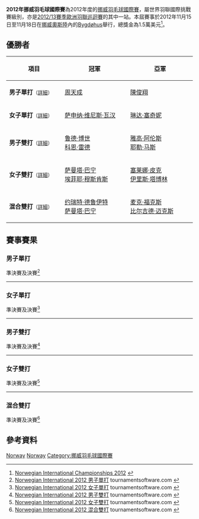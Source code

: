 {{noteTA|G1=Badminton}}
{{infobox badminton event
|name           = 2012年挪威羽毛球國際賽
|image          = 
|size           = 
|caption        =
|dates          = 2012年11月15日－11月18日
|number_edition = 
|level          = 4A
|prize_money    = 1.5萬美元
|location       = {{NOR}}[[奧斯陸|奧斯陸]]
|venue          = Bygdøhus
|previous       = 2011年挪威羽毛球國際賽 
|next           = 2013年挪威羽毛球國際賽
}}
'''2012年挪威羽毛球國際賽'''為2012年度的[[挪威羽毛球國際賽|挪威羽毛球國際賽]]，屬世界羽聯國際挑戰賽級別，亦是[[2012/13賽季歐洲羽聯巡迴賽|2012/13賽季歐洲羽聯巡迴賽]]的其中一站。本屆賽事於2012年11月15日至11月18日在[[挪威|挪威]][[奧斯陸|奧斯陸]]內的[[Bygdøhus|Bygdøhus]]舉行，總獎金為1.5萬美元<ref>[http://www.bwfbadminton.org/file_download.aspx?id=395647&tid=1 Norwegian International Championships 2012] {{Wayback|url=http://www.bwfbadminton.org/file_download.aspx?id=395647&tid=1 |date=20150923221739 }}{{en}}</ref>。

== 優勝者 ==
{| class=wikitable style="font-size:small"
!width="200"|項目
!width="250"|冠軍
!width="250"|亞軍
|-
|'''男子單打'''<small>（[[#男子單打|詳細]]）</small>
|{{flagicon|TPE}} [[周天成|周天成]]
|{{flagicon|MAS}} [[陳俊翔|陳俊翔]]
|-
|'''女子單打'''<small>（[[#女子單打|詳細]]）</small>
|{{flagicon|FRA}} [[萨申纳·维尼斯·瓦汉|萨申纳·维尼斯·瓦汉]]
|{{flagicon|BUL}} [[琳达·塞奇妮|琳达·塞奇妮]]
|-
|'''男子雙打'''<small>（[[#男子雙打|詳細]]）</small>
|{{flagicon|NED}} [[鲁德·博世|鲁德·博世]]<br/>{{flagicon|NED}} [[科恩·雷德|科恩·雷德]]
|{{flagicon|NED}} [[雅高·阿伦斯|雅高·阿伦斯]]<br/>{{flagicon|NED}} [[耶勒·马斯|耶勒·马斯]]
|-
|'''女子雙打'''<small>（[[#女子雙打|詳細]]）</small>
|{{flagicon|NED}} [[萨曼塔·巴宁|萨曼塔·巴宁]]<br/>{{flagicon|NED}} [[埃菲耶·穆斯肯斯|埃菲耶·穆斯肯斯]]
|{{flagicon|NED}} [[塞莱娜·皮克|塞莱娜·皮克]]<br/>{{flagicon|NED}} [[伊里斯·塔博林|伊里斯·塔博林]]
|-
|'''混合雙打'''<small>（[[#混合雙打|詳細]]）</small>
|{{flagicon|NED}} [[约瑞特·德鲁伊特|约瑞特·德鲁伊特]]<br/>{{flagicon|NED}} [[萨曼塔·巴宁|萨曼塔·巴宁]]
|{{flagicon|GER}} [[麦克·福克斯|麦克·福克斯]]<br/>{{flagicon|GER}} [[比尔吉德·迈克斯|比尔吉德·迈克斯]]
|}

== 賽事賽果 ==
=== 男子單打 ===
;準決賽及決賽<ref name="MS">[http://tournamentsoftware.com/sport/draw.aspx?id=CB0ED13F-A5BF-49EA-9BE2-EB4BF74FFFD1&draw=2 Norwegian International 2012 男子單打] {{Wayback|url=http://tournamentsoftware.com/sport/draw.aspx?id=CB0ED13F-A5BF-49EA-9BE2-EB4BF74FFFD1&draw=2 |date=20150814063617 }} tournamentsoftware.com {{en}}</ref>
{{4TeamBracket-Tennis3-v2
| team-width=200
| RD1-seed1=1
| RD1-team1='''{{flagicon|MAS}} [[陳俊翔|陳俊翔]]
| RD1-score1-1=19
| RD1-score1-2='''21
| RD1-score1-3='''21
| RD1-seed2=Q
| RD1-team2={{flagicon|KOR}} [[Ha_Young_Woong|Ha Young Woong]]
| RD1-score2-1='''21
| RD1-score2-2=11
| RD1-score2-3=19

| RD1-seed3=
| RD1-team3={{flagicon|DEN}} [[克里斯蒂安·林德·汤姆森|克里斯蒂安·林德·汤姆森]]
| RD1-score3-1=17
| RD1-score3-2=17
| RD1-score3-3=
| RD1-seed4=2
| RD1-team4='''{{flagicon|TPE}} [[周天成|周天成]]
| RD1-score4-1='''21
| RD1-score4-2='''21
| RD1-score4-3=

| RD2-seed1=1
| RD2-team1={{flagicon|MAS}} [[陳俊翔|陳俊翔]]
| RD2-score1-1=17
| RD2-score1-2=12
| RD2-score1-3=
| RD2-seed2=2
| RD2-team2='''{{flagicon|TPE}} [[周天成|周天成]]
| RD2-score2-1='''21
| RD2-score2-2='''21
| RD2-score2-3=
}}
----

=== 女子單打 ===
;準決賽及決賽<ref name="WS">[http://tournamentsoftware.com/sport/draw.aspx?id=CB0ED13F-A5BF-49EA-9BE2-EB4BF74FFFD1&draw=4 Norwegian International 2012 女子單打] {{Wayback|url=http://tournamentsoftware.com/sport/draw.aspx?id=CB0ED13F-A5BF-49EA-9BE2-EB4BF74FFFD1&draw=4 |date=20130919203151 }} tournamentsoftware.com {{en}}</ref>
{{4TeamBracket-Tennis3-v2
| team-width=200
| RD1-seed1=1
| RD1-team1='''{{flagicon|BUL}} [[琳达·塞奇妮|琳达·塞奇妮]]
| RD1-score1-1=14
| RD1-score1-2='''21
| RD1-score1-3='''21
| RD1-seed2=Q
| RD1-team2={{flagicon|KOR}} [[李民知|李民知]]
| RD1-score2-1='''21
| RD1-score2-2=17
| RD1-score2-3=13

| RD1-seed3=4
| RD1-team3='''{{flagicon|FRA}} [[萨申纳·维尼斯·瓦汉|萨申纳·维尼斯·瓦汉]]
| RD1-score3-1=18
| RD1-score3-2='''21
| RD1-score3-3='''21
| RD1-seed4=
| RD1-team4={{flagicon|RUS}} [[罗米纳·加布杜林娜|罗米纳·加布杜林娜]]
| RD1-score4-1='''21
| RD1-score4-2=17
| RD1-score4-3=9

| RD2-seed1=1
| RD2-team1={{flagicon|BUL}} [[琳达·塞奇妮|琳达·塞奇妮]]
| RD2-score1-1='''21
| RD2-score1-2=11
| RD2-score1-3=17
| RD2-seed2=4
| RD2-team2='''{{flagicon|FRA}} [[萨申纳·维尼斯·瓦汉|萨申纳·维尼斯·瓦汉]]
| RD2-score2-1=18
| RD2-score2-2='''21
| RD2-score2-3='''21
}}
----

=== 男子雙打 ===
;準決賽及決賽<ref name="MD">[http://tournamentsoftware.com/sport/draw.aspx?id=CB0ED13F-A5BF-49EA-9BE2-EB4BF74FFFD1&draw=5 Norwegian International 2012 男子雙打] tournamentsoftware.com {{en}}</ref>
{{4TeamBracket-Tennis3-v2
| team-width=200
| RD1-seed1=1
| RD1-team1={{flagicon|GER}} [[麦克·福克斯|麦克·福克斯]]<br/> {{flagicon|GER}} [[奥利弗·罗斯|奥利弗·罗斯]]
| RD1-score1-1=15
| RD1-score1-2='''21
| RD1-score1-3=14
| RD1-seed2=3
| RD1-team2='''{{flagicon|NED}} [[鲁德·博世|鲁德·博世]]<br/> {{flagicon|NED}} [[科恩·雷德|科恩·雷德]]
| RD1-score2-1='''21
| RD1-score2-2=19
| RD1-score2-3='''21

| RD1-seed3=4
| RD1-team3='''{{flagicon|NED}} [[雅高·阿伦斯|雅高·阿伦斯]]<br/> {{flagicon|NED}} [[耶勒·马斯|耶勒·马斯]]
| RD1-score3-1=19
| RD1-score3-2='''21
| RD1-score3-3='''21
| RD1-seed4=2
| RD1-team4={{flagicon|NED}} [[约瑞特·德鲁伊特|约瑞特·德鲁伊特]]<br/> {{flagicon|NED}} [[戴夫·胡达巴克什|戴夫·胡达巴克什]]
| RD1-score4-1='''21
| RD1-score4-2=19
| RD1-score4-3=19

| RD2-seed1=3
| RD2-team1='''{{flagicon|NED}} [[鲁德·博世|鲁德·博世]]<br/> {{flagicon|NED}} [[科恩·雷德|科恩·雷德]]
| RD2-score1-1='''21
| RD2-score1-2=20
| RD2-score1-3='''21
| RD2-seed2=4
| RD2-team2={{flagicon|NED}} [[雅高·阿伦斯|雅高·阿伦斯]]<br/> {{flagicon|NED}} [[耶勒·马斯|耶勒·马斯]]
| RD2-score2-1=18
| RD2-score2-2='''22
| RD2-score2-3=17
}}
----

=== 女子雙打 ===
;準決賽及決賽<ref name="WD">[http://tournamentsoftware.com/sport/draw.aspx?id=CB0ED13F-A5BF-49EA-9BE2-EB4BF74FFFD1&draw=7 Norwegian International 2012 女子雙打] tournamentsoftware.com {{en}}</ref>
{{4TeamBracket-Tennis3-v2
| team-width=200
| RD1-seed1=1
| RD1-team1='''{{flagicon|NED}} [[塞莱娜·皮克|塞莱娜·皮克]]<br/> {{flagicon|NED}} [[伊里斯·塔博林|伊里斯·塔博林]]
| RD1-score1-1='''21
| RD1-score1-2='''21
| RD1-score1-3=
| RD1-seed2=4
| RD1-team2={{flagicon|KOR}} [[李紹希|李紹希]]<br/> {{flagicon|KOR}} [[申昇瓚|申昇瓚]]
| RD1-score2-1=16
| RD1-score2-2=16
| RD1-score2-3=

| RD1-seed3=
| RD1-team3='''{{flagicon|NED}} [[萨曼塔·巴宁|萨曼塔·巴宁]]<br/> {{flagicon|NED}} [[埃菲耶·穆斯肯斯|埃菲耶·穆斯肯斯]]
| RD1-score3-1='''21
| RD1-score3-2='''21
| RD1-score3-3=
| RD1-seed4=
| RD1-team4={{flagicon|DEN}} [[玛丽亚·赫斯波|玛丽亚·赫斯波]]<br/> {{flagicon|DEN}} [[萨拉·蒂格森|萨拉·蒂格森]]
| RD1-score4-1=10
| RD1-score4-2=21
| RD1-score4-3=

| RD2-seed1=1
| RD2-team1={{flagicon|NED}} [[塞莱娜·皮克|塞莱娜·皮克]]<br/> {{flagicon|NED}} [[伊里斯·塔博林|伊里斯·塔博林]]
| RD2-score1-1=20
| RD2-score1-2=16
| RD2-score1-3=
| RD2-seed2=
| RD2-team2='''{{flagicon|NED}} [[萨曼塔·巴宁|萨曼塔·巴宁]]<br/> {{flagicon|NED}} [[埃菲耶·穆斯肯斯|埃菲耶·穆斯肯斯]]
| RD2-score2-1='''22
| RD2-score2-2='''21
| RD2-score2-3=
}}
----

=== 混合雙打 ===
;準決賽及決賽<ref name="XD">[http://tournamentsoftware.com/sport/draw.aspx?id=CB0ED13F-A5BF-49EA-9BE2-EB4BF74FFFD1&draw=9 Norwegian International 2012 混合雙打] tournamentsoftware.com {{en}}</ref>
{{4TeamBracket-Tennis3-v2
| team-width=200
| RD1-seed1=1
| RD1-team1='''{{flagicon|GER}} [[麦克·福克斯|麦克·福克斯]]<br/> {{flagicon|GER}} [[比尔吉德·迈克斯|比尔吉德·迈克斯]]
| RD1-score1-1='''21
| RD1-score1-2='''21
| RD1-score1-3=
| RD1-seed2=PFQ
| RD1-team2={{flagicon|DEN}} [[雷内·马蒂松|雷内·马蒂松]]<br/> {{flagicon|DEN}} [[蒂尔德·艾弗森|蒂尔德·艾弗森]]
| RD1-score2-1=15
| RD1-score2-2=15
| RD1-score2-3=

| RD1-seed3=3
| RD1-team3={{flagicon|NED}} [[戴夫·胡达巴克什|戴夫·胡达巴克什]]<br/> {{flagicon|NED}} [[塞莱娜·皮克|塞莱娜·皮克]]
| RD1-score3-1=19
| RD1-score3-2='''21
| RD1-score3-3=18
| RD1-seed4=
| RD1-team4='''{{flagicon|NED}} [[约瑞特·德鲁伊特|约瑞特·德鲁伊特]]<br/> {{flagicon|NED}} [[萨曼塔·巴宁|萨曼塔·巴宁]]
| RD1-score4-1='''21
| RD1-score4-2=12
| RD1-score4-3='''21

| RD2-seed1=1
| RD2-team1={{flagicon|GER}} [[麦克·福克斯|麦克·福克斯]]<br/> {{flagicon|GER}} [[比尔吉德·迈克斯|比尔吉德·迈克斯]]
| RD2-score1-1='''21
| RD2-score1-2=21
| RD2-score1-3=19
| RD2-seed2=
| RD2-team2='''{{flagicon|NED}} [[约瑞特·德鲁伊特|约瑞特·德鲁伊特]]<br/> {{flagicon|NED}} [[萨曼塔·巴宁|萨曼塔·巴宁]]
| RD2-score2-1=9
| RD2-score2-2='''23
| RD2-score2-3='''21
}}

== 參考資料 ==
{{Reflist}}

[[Category:2012年世界羽聯國際挑戰賽|Norway]]
[[Category:2012/13賽季歐洲羽聯巡迴賽|Norway]]
[[Category:挪威羽毛球國際賽|Category:挪威羽毛球國際賽]]